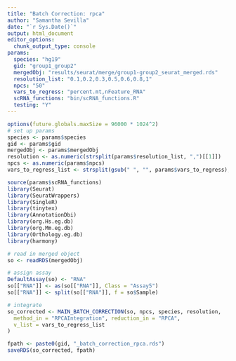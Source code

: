 ```yaml
---
title: "Batch Correction: rpca"
author: "Samantha Sevilla"
date: "`r Sys.Date()`"
output: html_document
editor_options:
  chunk_output_type: console
params:
  species: "hg19"
  gid: "group1_group2"
  mergedObj: "results/seurat/merge/group1-group2_seurat_merged.rds"
  resolution_list: "0.1,0.2,0.3,0.5,0.6,0.8,1"
  npcs: "50"
  vars_to_regress: "percent.mt,nFeature_RNA"
  scRNA_functions: "bin/scRNA_functions.R"
  testing: "Y"
---
```


```r
options(future.globals.maxSize = 96000 * 1024^2)
# set up params
species <- params$species
gid <- params$gid
mergedObj <- params$mergedObj
resolution <- as.numeric(strsplit(params$resolution_list, ",")[[1]])
npcs <- as.numeric(params$npcs)
vars_to_regress_list <- strsplit(gsub(" ", "", params$vars_to_regress), ",")[[1]]

source(params$scRNA_functions)
library(Seurat)
library(SeuratWrappers)
library(SingleR)
library(tinytex)
library(AnnotationDbi)
library(org.Hs.eg.db)
library(org.Mm.eg.db)
library(Orthology.eg.db)
library(harmony)
```

```r
# read in merged object
so <- readRDS(mergedObj)

# assign assay
DefaultAssay(so) <- "RNA"
so[["RNA"]] <- as(so[["RNA"]], Class = "Assay5")
so[["RNA"]] <- split(so[["RNA"]], f = so$Sample)

# integrate
so_corrected <- MAIN_BATCH_CORRECTION(so, npcs, species, resolution,
  method_in = "RPCAIntegration", reduction_in = "RPCA",
  v_list = vars_to_regress_list
)
```

```r
fpath <- paste0(gid, "_batch_correction_rpca.rds")
saveRDS(so_corrected, fpath)
```
